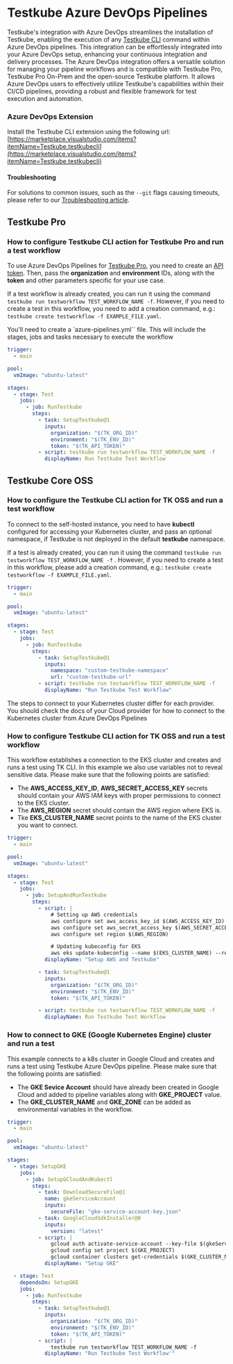 # Testkube Azure DevOps Pipelines

Testkube's integration with Azure DevOps streamlines the installation of Testkube, enabling the execution of any [Testkube CLI](https://docs.testkube.io/cli/testkube) command within Azure DevOps pipelines. This integration can be effortlessly integrated into your Azure DevOps setup, enhancing your continuous integration and delivery processes.
The Azure DevOps integration offers a versatile solution for managing your pipeline workflows and is compatible with Testkube Pro, Testkube Pro On-Prem and the open-source Testkube platform. It allows Azure DevOps users to effectively utilize Testkube's capabilities within their CI/CD pipelines, providing a robust and flexible framework for test execution and automation.

### Azure DevOps Extension

Install the Testkube CLI extension using the following url:
[https://marketplace.visualstudio.com/items?itemName=Testkube.testkubecli](https://marketplace.visualstudio.com/items?itemName=Testkube.testkubecli)

#### Troubleshooting

For solutions to common issues, such as the `--git` flags causing timeouts, please refer to our [Troubleshooting article](./azure-troubleshooting.md).

## Testkube Pro

### How to configure Testkube CLI action for Testkube Pro and run a test workflow

To use Azure DevOps Pipelines for [Testkube Pro](https://app.testkube.io/), you need to create an [API token](https://docs.testkube.io/testkube-pro/articles/organization-management/#api-tokens).
Then, pass the **organization** and **environment** IDs, along with the **token** and other parameters specific for your use case.

If a test workflow is already created, you can run it using the command `testkube run testworkflow TEST_WORKFLOW_NAME -f`. However, if you need to create a test in this workflow, you need to add a creation command, e.g.: `testkube create testworkflow -f EXAMPLE_FILE.yaml`.

You'll need to create a `azure-pipelines.yml`` file. This will include the stages, jobs and tasks necessary to execute the workflow

```yaml
trigger:
  - main

pool:
  vmImage: "ubuntu-latest"

stages:
  - stage: Test
    jobs:
      - job: RunTestkube
        steps:
          - task: SetupTestkube@1
            inputs:
              organization: "$(TK_ORG_ID)"
              environment: "$(TK_ENV_ID)"
              token: "$(TK_API_TOKEN)"
          - script: testkube run testworkflow TEST_WORKFLOW_NAME -f
            displayName: Run Testkube Test Workflow
```

## Testkube Core OSS

### How to configure the Testkube CLI action for TK OSS and run a test workflow

To connect to the self-hosted instance, you need to have **kubectl** configured for accessing your Kubernetes cluster, and pass an optional namespace, if Testkube is not deployed in the default **testkube** namespace.

If a test is already created, you can run it using the command `testkube run testworkflow TEST_WORKFLOW_NAME -f` . However, if you need to create a test in this workflow, please add a creation command, e.g.: `testkube create testworkflow -f EXAMPLE_FILE.yaml`.

```yaml
trigger:
  - main

pool:
  vmImage: "ubuntu-latest"

stages:
  - stage: Test
    jobs:
      - job: RunTestkube
        steps:
          - task: SetupTestkube@1
            inputs:
              namespace: "custom-testkube-namespace"
              url: "custom-testkube-url"
          - script: testkube run testworkflow TEST_WORKFLOW_NAME -f
            displayName: "Run Testkube Test Workflow"
```

The steps to connect to your Kubernetes cluster differ for each provider. You should check the docs of your Cloud provider for how to connect to the Kubernetes cluster from Azure DevOps Pipelines

### How to configure Testkube CLI action for TK OSS and run a test workflow

This workflow establishes a connection to the EKS cluster and creates and runs a test using TK CLI. In this example we also use variables not
to reveal sensitive data. Please make sure that the following points are satisfied:

- The **AWS_ACCESS_KEY_ID**, **AWS_SECRET_ACCESS_KEY** secrets should contain your AWS IAM keys with proper permissions to connect to the EKS cluster.
- The **AWS_REGION** secret should contain the AWS region where EKS is.
- Tke **EKS_CLUSTER_NAME** secret points to the name of the EKS cluster you want to connect.

```yaml
trigger:
  - main

pool:
  vmImage: "ubuntu-latest"

stages:
  - stage: Test
    jobs:
      - job: SetupAndRunTestkube
        steps:
          - script: |
              # Setting up AWS credentials
              aws configure set aws_access_key_id $(AWS_ACCESS_KEY_ID)
              aws configure set aws_secret_access_key $(AWS_SECRET_ACCESS_KEY)
              aws configure set region $(AWS_REGION)

              # Updating kubeconfig for EKS
              aws eks update-kubeconfig --name $(EKS_CLUSTER_NAME) --region $(AWS_REGION)
            displayName: "Setup AWS and Testkube"

          - task: SetupTestkube@1
            inputs:
              organization: "$(TK_ORG_ID)"
              environment: "$(TK_ENV_ID)"
              token: "$(TK_API_TOKEN)"

          - script: testkube run testworkflow TEST_WORKFLOW_NAME -f
            displayName: Run Testkube Test Workflow
```

### How to connect to GKE (Google Kubernetes Engine) cluster and run a test

This example connects to a k8s cluster in Google Cloud and creates and runs a test using Testkube Azure DevOps pipeline. Please make sure that the following points are satisfied:

- The **GKE Sevice Account** should have already been created in Google Cloud and added to pipeline variables along with **GKE_PROJECT** value.
- The **GKE_CLUSTER_NAME** and **GKE_ZONE** can be added as environmental variables in the workflow.

```yaml
trigger:
  - main

pool:
  vmImage: "ubuntu-latest"

stages:
  - stage: SetupGKE
    jobs:
      - job: SetupGCloudAndKubectl
        steps:
          - task: DownloadSecureFile@1
            name: gkeServiceAccount
            inputs:
              secureFile: "gke-service-account-key.json"
          - task: GoogleCloudSdkInstaller@0
            inputs:
              version: "latest"
          - script: |
              gcloud auth activate-service-account --key-file $(gkeServiceAccount.secureFilePath)
              gcloud config set project $(GKE_PROJECT)
              gcloud container clusters get-credentials $(GKE_CLUSTER_NAME) --zone $(GKE_ZONE)
            displayName: "Setup GKE"

  - stage: Test
    dependsOn: SetupGKE
    jobs:
      - job: RunTestkube
        steps:
          - task: SetupTestkube@1
            inputs:
              organization: "$(TK_ORG_ID)"
              environment: "$(TK_ENV_ID)"
              token: "$(TK_API_TOKEN)"
          - script: |
              testkube run testworkflow TEST_WORKFLOW_NAME -f
            displayName: "Run Testkube Test Workflow'"
```
